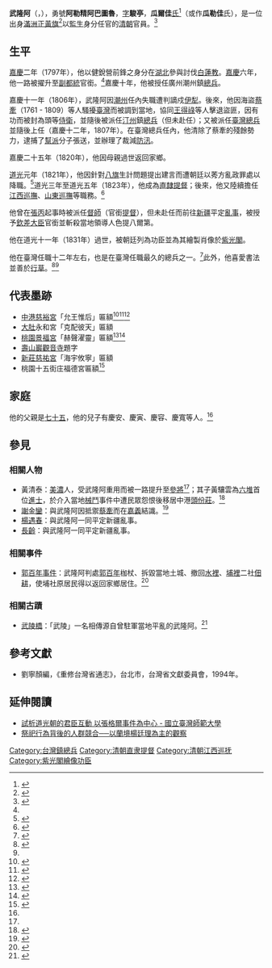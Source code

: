 '''武隆阿'''（{{lang-mnc|ᡠᠯᡠᠩᡤᠠ|v=Ulungga}}，{{Bd|?||1831年|}}），勇號'''阿勒精阿巴圖魯'''，[[表字|字]]'''駿亭'''，'''瓜爾佳'''[[氏族|氏]]<ref name=":0">{{Cite web|url=http://archive.ihp.sinica.edu.tw/ttscgi/ttsquery?0:18260617:mctauac:TM%253D%25AAZ%25B6%25A9%25AA%25FC|title=資料連結|accessdate=2017-03-19|work=archive.ihp.sinica.edu.tw|archive-date=2017-12-31|archive-url=https://web.archive.org/web/20171231212154/http://archive.ihp.sinica.edu.tw/ttscgi/ttsquery?0:18260617:mctauac:TM%253D%25AAZ%25B6%25A9%25AA%25FC|dead-url=no}}</ref>（或作'''瓜勒佳'''氏），是一位出身[[正黄旗|滿洲正黃旗]]<ref name=":1">{{Cite web|url=http://collection.kmfa.gov.tw/kmfa/artsdisplay.asp?systemno=0000002496&viewsource=list|title=高雄市立美術館--典藏品資料查詢|accessdate=2017-03-19|work=collection.kmfa.gov.tw|archive-date=2017-03-20|archive-url=https://web.archive.org/web/20170320051912/http://collection.kmfa.gov.tw/kmfa/artsdisplay.asp?systemno=0000002496&viewsource=list|dead-url=no}}</ref>以[[監生|監生]]身分任官的[[清朝|清朝]]官員。<ref name=":2">{{Cite web|url=http://webcache.googleusercontent.com/search?q=cache:J2S1rLoAL8YJ:tao.wordpedia.com/pdf_down.aspx?filename=JO00000423_27_51-76+&cd=76&hl=zh-TW&ct=clnk&gl=tw|title=神聖空間的政治二元性－以清代客家忠義亭為例 Political Duality of Sacred Space-An Example for the Hakka Zhong|accessdate=2017-03-19|work=webcache.googleusercontent.com}}{{Dead link|date=2018年9月 |bot=InternetArchiveBot |fix-attempted=yes }}</ref>

== 生平 ==
[[嘉慶|嘉慶]]二年（1797年），他以健銳營前鋒之身分在[[湖北省|湖北]]參與討伐[[白蓮教|白蓮教]]。[[嘉慶|嘉慶]]六年，他一路被擢升至[[副都統|副都統]]官銜。<ref name=":0" />嘉慶十年，他被授任廣州潮州鎮[[總兵|總兵]]。

嘉慶十一年（1806年），武隆阿因[[潮州府|潮州]]任內失職遭判謫戍[[伊犁府|伊犁]]。後來，他因海盜[[蔡牽|蔡牽]]（1761 - 1809）等人騷擾[[臺灣|臺灣]]而被調到當地，協同[[王得祿|王得祿]]等人擊退盜匪，因有功而被封為頭等[[侍衛官|侍衛]]，並隨後被派任[[汀州府|汀州]]鎮[[總兵|總兵]]（但未赴任）；又被派任[[臺灣總兵|臺灣總兵]]並隨後上任（嘉慶十二年，1807年）。在臺灣總兵任內，他清除了蔡牽的殘餘勢力，逮捕了[[幫派|幫派]]分子張送，並辦理了裁減[[防汛|防汛]]。

嘉慶二十五年（1820年），他因母親過世返回家鄉。

[[道光|道光]]元年（1821年），他因針對[[八旗制度|八旗]]生計問題提出建言而遭朝廷以莠方亂政罪處以降職。<ref>{{Cite news|url=http://www.gg-art.com/history/hcontent_b.php?dynastydetailid=2748|title=道光元年|last=中華博物|first=|date=2017-03-19|work=中國歷史記事|newspaper=archive.is|accessdate=2017-03-19|deadurl=yes|archiveurl=https://archive.is/20170319092031/http://www.gg-art.com/history/hcontent_b.php?dynastydetailid=2748|archivedate=2017-03-19}}</ref>道光三年至道光五年（1823年），他成為[[直隸提督|直隸提督]]；後來，他又陸續擔任[[江西巡撫|江西巡撫]]、[[山東巡撫|山東巡撫]]等職務。<ref>{{Cite book|url=https://books.google.com.tw/books?id=JD1oCgAAQBAJ&pg=PT307&lpg=PT307&dq=%E6%AD%A6%E9%9A%86%E9%98%BF&source=bl&ots=udHTbcXW6I&sig=ZMwIUJLNdX_Fi31s5eBz7MRXVQk&hl=zh-TW&sa=X&ved=0ahUKEwiphLn9kOLSAhXQNpQKHdNxDOE4FBDoAQhSMAk#v=onepage&q=%E6%AD%A6%E9%9A%86%E9%98%BF&f=false|title=清史稿．本紀|last=趙爾巽|first=|date=2015-08-22|publisher=朔雪寒|year=|isbn=|location=|pages=|language=zh|chapter=|access-date=2017-03-19|archive-date=2019-06-06|archive-url=https://web.archive.org/web/20190606202301/https://books.google.com.tw/books?id=JD1oCgAAQBAJ&pg=PT307&lpg=PT307&dq=%E6%AD%A6%E9%9A%86%E9%98%BF&source=bl&ots=udHTbcXW6I&sig=ZMwIUJLNdX_Fi31s5eBz7MRXVQk&hl=zh-TW&sa=X&ved=0ahUKEwiphLn9kOLSAhXQNpQKHdNxDOE4FBDoAQhSMAk#v=onepage&q=%E6%AD%A6%E9%9A%86%E9%98%BF&f=false|dead-url=no}}</ref>

他曾在[[張丙|張丙]]起事時被派任[[督師|督師]]（官銜[[提督|提督]]），但未赴任而前往[[新疆|新疆]]平定[[張格爾之亂|亂事]]，被授予[[欽差大臣|欽差大臣]]官銜並斬殺當地領導人色提八爾第。

他在道光十一年（1831年）過世，被朝廷列為功臣並為其繪製肖像於[[紫光閣功臣像|紫光閣]]。 

他在臺灣任職十二年左右，也是在臺灣任職最久的總兵之一。<ref>{{Cite web|url=http://memory.ncl.edu.tw/tm_cgi/hypage.cgi?HYPAGE=toolbox_figure_detail.hpg&project_id=twpeop&dtd_id=15&subject_name=%E8%87%BA%E7%81%A3%E6%AD%B7%E5%8F%B2%E4%BA%BA%E7%89%A9%E5%B0%8F%E5%82%B3--%E6%98%8E%E6%B8%85%E6%9A%A8%E6%97%A5%E6%93%9A%E6%99%82%E6%9C%9F&subject_url=toolbox_figure.hpg&xml_id=0000008832&who=%E6%AD%A6%E9%9A%86%E9%98%BF|title=臺灣記憶 Taiwan Memory--國家圖書館|accessdate=2017-03-19|work=memory.ncl.edu.tw|language=zh-TW|archive-date=2019-06-09|archive-url=https://web.archive.org/web/20190609070206/http://memory.ncl.edu.tw/tm_cgi/hypage.cgi?HYPAGE=toolbox_figure_detail.hpg&project_id=twpeop&dtd_id=15&subject_name=%E8%87%BA%E7%81%A3%E6%AD%B7%E5%8F%B2%E4%BA%BA%E7%89%A9%E5%B0%8F%E5%82%B3--%E6%98%8E%E6%B8%85%E6%9A%A8%E6%97%A5%E6%93%9A%E6%99%82%E6%9C%9F&subject_url=toolbox_figure.hpg&xml_id=0000008832&who=%E6%AD%A6%E9%9A%86%E9%98%BF|dead-url=no}}</ref>此外，他喜愛書法並善於[[行草|行草]]。<ref>{{Cite web|url=http://event2.culture.tw/NTMOFA/portal/Registration/C0103MAction?actId=51041|title=臺灣早期書法風格的發展（1662-1945）|accessdate=2017-03-19|work=event2.culture.tw|archive-date=2017-03-19|archive-url=https://web.archive.org/web/20170319195829/http://event2.culture.tw/NTMOFA/portal/Registration/C0103MAction?actId=51041|dead-url=yes}}</ref><ref name=":1" />

== 代表墨跡 ==
* [[中港慈裕宮|中港慈裕宮]]「允王惟后」匾額<ref>{{Cite web|url=http://www.taichung.gov.tw/ct.asp?xItem=1748545&ctNode=24068&mp=1001D|title=南天宮、福興宮、萬和宮、永和宮 台中市指定4宮廟16項古物|accessdate=2017-03-19|date=2016-09-23|last=鄭斐方|work=www.taichung.gov.tw|language=zh-Hant|archive-date=2017-03-20|archive-url=https://web.archive.org/web/20170320052351/http://www.taichung.gov.tw/ct.asp?xItem=1748545&ctNode=24068&mp=1001D|dead-url=no}}</ref><ref>{{Cite news|url=http://www.peoplenews.tw/news/3f301540-0d17-43fc-87e7-43784abeea13|title=【民報】台中最新指定古物，4宮廟16項文物出列|newspaper=民報 Taiwan People News|accessdate=2017-03-19|language=zh-TW|archive-date=2019-06-22|archive-url=https://web.archive.org/web/20190622154341/https://www.peoplenews.tw/news/3f301540-0d17-43fc-87e7-43784abeea13|dead-url=no}}</ref><ref>{{Cite web|url=http://www.mlc.gov.tw/antique/index-1.asp?Parser=99,6,250,,,,4|title=中港慈裕宮「允王惟后」匾|accessdate=2017-03-19|date=2015-01-20|last=苗栗縣政府文化觀光局|work=苗栗縣政府文化觀光局|archive-date=2017-03-20|archive-url=https://web.archive.org/web/20170320051931/http://www.mlc.gov.tw/antique/index-1.asp?Parser=99,6,250,,,,4|dead-url=no}}</ref>
* [[大肚區|大肚]]永和宮「克配彼天」匾額
* [[桃園景福宮|桃園景福宮]]「赫聲濯靈」匾額<ref>{{Cite web|url=http://www.taiwangods.com/|title=臺灣宗教文化地圖|accessdate=2017-03-19|archive-date=2017-03-20|archive-url=https://web.archive.org/web/20170320052459/http://www.taiwangods.com/|dead-url=no}}</ref><ref>{{Cite web|url=http://library.taiwanschoolnet.org/cyberfair2008/chjh203/antique/antique.htm|title=桃園縣景福宮|accessdate=2017-03-19|work=library.taiwanschoolnet.org|archive-date=2020-06-21|archive-url=https://web.archive.org/web/20200621124404/http://library.taiwanschoolnet.org/cyberfair2008/chjh203/antique/antique.htm|dead-url=no}}</ref>
* [[壽山巖觀音寺|壽山巖觀音寺]]題字
* [[新莊慈祐宮|新莊慈祐宮]]「海宇攸寧」匾額
* 桃園十五街庄福德宮匾額<ref>{{Cite web|url=http://www.tao.tycg.gov.tw/home.jsp?id=20121&parentpath=0,3,20118&mcustomize=onemessages_view.jsp&dataserno=201410280039&aplistdn=ou=data,ou=travel,ou=tao,ou=ap_root,o=tycg,c=tw&toolsflag=Y|title=土地公文化|accessdate=2017-03-19|date=2014-10-28|last=桃園區公所|work=www.tao.tycg.gov.tw|archive-date=2019-06-11|archive-url=https://web.archive.org/web/20190611090727/http://www.tao.tycg.gov.tw/home.jsp?id=20121&parentpath=0,3,20118&mcustomize=onemessages_view.jsp&dataserno=201410280039&aplistdn=ou=data,ou=travel,ou=tao,ou=ap_root,o=tycg,c=tw&toolsflag=Y|dead-url=no}}</ref>

== 家庭 ==
他的父親是[[七十五_(将军)|七十五]]，他的兒子有慶安、慶寅、慶容、慶寬等人。<ref name=":0" />

== 參見 ==

=== 相關人物 ===
* 黃清泰：[[美濃區|美濃]]人，受武隆阿重用而被一路提升至[[參將|參將]]<ref name=":2" />；其子黃驤雲為[[六堆|六堆]]首位[[進士|進士]]，於介入當地[[械鬥|械鬥]]事件中遭民眾怨恨後移居中港[[頭份市|頭份莊]]。<ref>{{Cite news|url=http://www.th.gov.tw/epaper/site/page/39/502|title=國史館臺灣文獻館-電子報|date=2017-03-19|newspaper=archive.is|accessdate=2017-03-19|deadurl=yes|archiveurl=https://archive.is/20170319085733/http://www.th.gov.tw/epaper/site/page/39/502|archivedate=2017-03-19}}</ref>
* [[謝金鑾|謝金鑾]]：與武隆阿因抵禦[[蔡牽|蔡牽]]而在[[嘉義縣_(清朝)|嘉義]]結識。<ref>{{Cite web|url=http://cls.hs.yzu.edu.tw/TWPAPP/ShowAuthorInfo.aspx?AID=000335|title=智慧型全臺詩知識庫|accessdate=2017-03-19|work=cls.hs.yzu.edu.tw|deadurl=yes|archiveurl=https://web.archive.org/web/20170319090815/http://cls.hs.yzu.edu.tw/TWPAPP/ShowAuthorInfo.aspx?AID=000335|archivedate=2017年3月19日|df=}}</ref>
* [[楊遇春|楊遇春]]：與武隆阿一同平定新疆亂事。
* [[長齡|長齡]]：與武隆阿一同平定新疆亂事。

=== 相關事件 ===
* [[郭百年事件|郭百年事件]]：武隆阿判處[[郭百年|郭百年]]枷杖、拆毀當地土城、撤回[[水裡社|水裡]]、[[埔裡社撫墾局|埔裡]]二社[[佃農|佃耕]]，使埔社原居民得以返回家鄉居住。<ref>{{Cite web|url=http://webcache.googleusercontent.com/search?q=cache:YTtbj7CmjWMJ:beaver.ncnu.edu.tw/projects/emag/article/200008/download/Pulipingpu.doc+&cd=41&hl=zh-TW&ct=clnk&gl=tw|title=「埔里」名稱由來|accessdate=2017-03-19|work=webcache.googleusercontent.com}}</ref>

=== 相關古蹟 ===
* [[武陵橋_(桃園市)|武陵橋]]：「武陵」一名相傳源自曾駐軍當地平亂的武隆阿。<ref>{{Cite news|url=http://www.epochtimes.com/b5/15/7/30/n4492301.htm|title=桃園各界替古蹟橋請命|last=|first=|date=2017-03-19|work=|newspaper=[[大紀元時報|大紀元]]|accessdate=2017-03-19|deadurl=yes|archiveurl=https://archive.is/20170319091555/http://www.epochtimes.com/b5/15/7/30/n4492301.htm|archivedate=2017-03-19}}</ref>
{{start box}}
{{s-before|[[許松年|許松年]]}}
{{s-title|[[台灣鎮總兵|台灣鎮總兵]]|1807年上任}}
{{s-after|[[林承昌|林承昌]]}}
{{end box}}
{{start box}}
{{s-before|[[慶山_(台灣鎮總兵)|慶山]]}}
{{s-title|[[台灣鎮總兵|台灣鎮總兵]]|1819年上任}}
{{s-after|[[印登額|印登額]]}}
{{end box}}

==參考文獻==
{{Reflist|colwidth=|2}}
*劉寧顏編，《重修台灣省通志》，台北市，台灣省文獻委員會，1994年。

== 延伸閱讀 ==
* [https://web.archive.org/web/20170319085454/http://rportal.lib.ntnu.edu.tw/bitstream/77345300/77256/1/ntnulib_ja_B0304_0016_139.pdf 試析道光朝的君臣互動 以張格爾事件為中心 - 國立臺灣師範大學]
* [http://homepage.ntu.edu.tw/~history/public_html/09newsletter/17/newsletter17-09.pdf 祭祀行為背後的人群競合──以蘭境楊廷理為主的觀察] {{Wayback|url=http://homepage.ntu.edu.tw/~history/public_html/09newsletter/17/newsletter17-09.pdf |date=20150329042345 }}
{{清朝江西巡抚}}
[[Category:台灣鎮總兵|Category:台灣鎮總兵]]
[[Category:清朝直隶提督|Category:清朝直隶提督]]
[[Category:清朝江西巡抚|Category:清朝江西巡抚]]
[[Category:紫光閣繪像功臣|Category:紫光閣繪像功臣]]